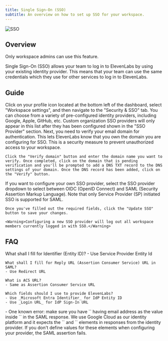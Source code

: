 ```yaml
---
title: Single Sign-On (SSO)
subtitle: An overview on how to set up SSO for your workspace.
---
```


<img
  src="/assets/images/product-guides/workspaces/workspace-sso.png"
  alt="SSO"
  className="w-full rounded-lg"
/>

## Overview

<Info> Only workspace admins can use this feature. </Info>

Single Sign-On (SSO) allows your team to log in to ElevenLabs by using your existing identity provider. This means that your team can use the same credentials which they use for other services to log in to ElevenLabs.

## Guide

<Steps>
  <Step title="Access your SSO settings">
    Click on your profile icon located at the bottom left of the dashboard, select "Workspace settings", and then navigate to the "Security & SSO" tab.
  </Step>
  <Step title="Choose identity providers">
    You can choose from a variety of pre-configured identity providers, including Google, Apple, GitHub, etc. Custom organization SSO providers will only appear in this list after they has been configured shown in the "SSO Provider" section.
  </Step>
  <Step title="Verify your email domain">
    Next, you need to verify your email domain for authentication. This lets ElevenLabs know that you own the domain you are configuring for SSO. This is a security measure to prevent unauthorized access to your workspace.

    Click the "Verify domain" button and enter the domain name you want to verify. Once completed, click on the domain that is pending verification and you'll be prompted to add a DNS TXT record to the DNS settings of your domain. Once the DNS record has been added, click on the "Verify" button.

  </Step>
  <Step title="Configure SSO">
    If you want to configure your own SSO provider, select the SSO provider dropdown to select between OIDC (OpenID Connect) and SAML (Security Assertion Markup Language). Note that only Service Provider (SP) initiated SSO is supported for SAML.

    Once you've filled out the required fields, click the "Update SSO" button to save your changes.

    <Warning>Configuring a new SSO provider will log out all workspace members currently logged in with SSO.</Warning>

  </Step>
</Steps>

## FAQ

<AccordionGroup>
  <Accordion title="Microsoft Entra Identifier / Azure AD - SAML">
    What shall I fill for Identifier (Entity ID)?
    - Use Service Provider Entity Id

    What shall I fill for Reply URL (Assertion Consumer Service) URL in SAML?
    - Use Redirect URL

    What is ACS URL?
    - Same as Assertion Consumer Service URL

    Which fields should I use to provide ElevenLabs?
    - Use _Microsoft Entra Identifier_ for IdP Entity ID
    - Use _Login URL_ for IdP Sign-In URL
  </Accordion>
  <Accordion title="I am getting the error 'Unable to login with saml.workspace...'">
    - One known error: make sure you have `<saml:NameID>` having email address as the value inside `<saml:Subject>` in the SAML response. We use Google Cloud as our identity platform and it expects the `<saml:Subject>` and `<saml:NameID>` elements in responses from the identity provider. If you don't define values for these elements when configuring your provider, the SAML assertion fails.

  </Accordion>
</AccordionGroup>
